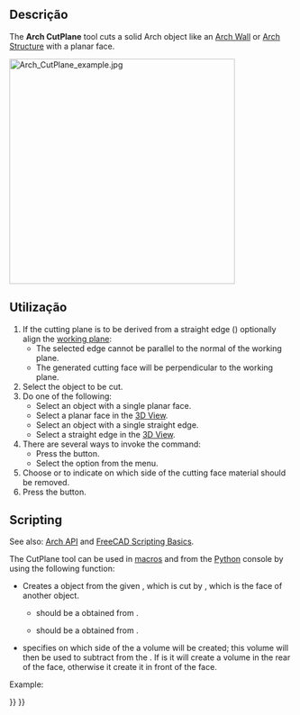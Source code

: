 <languages/>

<div class="mw-translate-fuzzy">
{{Docnav
|[[Arch_CutLine/pt-br|Corte com uma linha]]
|[[Arch_Add/pt-br|Adicionar componente]]
|[[Arch_Workbench/pt-br|Arch]]
|IconL=Arch_CutLine.svg
|IconR=Arch_Add.svg
|IconC=Workbench_Arch.svg
}}
</div>

{{GuiCommand
|Name=Arch CutPlane
|MenuLocation=Modify → Cut With Plane
|Workbenches=[[BIM_Workbench|BIM]]
}}

<span id="Description"></span>
==Descrição== 

The '''Arch CutPlane''' tool cuts a solid Arch object like an [[Arch_Wall|Arch Wall]] or [[Arch_Structure|Arch Structure]] with a planar face.

[[Image:Arch_CutPlane_example.jpg|400px]]
{{Caption|Left: Before applying the CutPlane tool. Middle: resulting wall after the cut is done. Right: yet another optional result}}

<span id="Usage"></span>
==Utilização==

# If the cutting plane is to be derived from a straight edge ({{Version|1.0}}) optionally align the [[Draft_SelectPlane|working plane]]:
#* The selected edge cannot be parallel to the normal of the working plane.
#* The generated cutting face will be perpendicular to the working plane.
# Select the object to be cut.
# Do one of the following:
#* Select an object with a single planar face. {{Version|1.0}}
#* Select a planar face in the [[3D_View|3D View]].
#* Select an object with a single straight edge. {{Version|1.0}}
#* Select a straight edge in the [[3D_View|3D View]]. {{Version|1.0}}
# There are several ways to invoke the command:
#* Press the {{Button|[[Image:Arch_CutPlane.svg|16px]] [[Arch_CutPlane|Cut With Plane]]}} button.
#* Select the {{MenuCommand|Modify → [[Image:Arch_CutPlane.svg|16px]] Cut With Plane}} option from the menu.
# Choose {{MenuCommand|Behind}} or {{MenuCommand|Front}} to indicate on which side of the cutting face material should be removed.
# Press the {{Button|OK}} button.

==Scripting==

See also: [[Arch_API|Arch API]] and [[FreeCAD_Scripting_Basics|FreeCAD Scripting Basics]].

The CutPlane tool can be used in [[Macros|macros]] and from the [[Python|Python]] console by using the following function:

{{Code|code=
cutObj = cutComponentwithPlane(archObject, cutPlane, sideFace)
}}

* Creates a {{incode|cutObj}} object from the given {{incode|archObject}}, which is cut by {{incode|cutPlane}}, which is the face of another object.
** {{incode|archObject}} should be a {{incode|SelectionObject}} obtained from {{incode|FreeCADGui.Selection.SelectionEx()[0]}}.
** {{incode|cutPlane}} should be a {{incode|FaceObject}} obtained from {{incode|FreeCADGui.Selection.SelectionEx()[0].SubObjects[0]}}.
* {{incode|sideFace}} specifies on which side of the {{incode|FaceObject}} a volume will be created; this volume will then be used to subtract from the {{incode|archObject}}. If {{incode|sideFace}} is {{incode|0}} it will create a volume in the rear of the face, otherwise it create it in front of the face.

Example:

{{Code|code=
import FreeCAD, FreeCADGui, Draft, Arch

p1 = FreeCAD.Vector(0, 0, 0)
p2 = FreeCAD.Vector(2000, 2000, 0)

Line = Draft.makeWire([p1, p2])
Wall = Arch.makeWall(Line, width=150, height=2000)

p3 = FreeCAD.Vector(0, 2000, 0)
p4 = FreeCAD.Vector(3000, 0, 0)

Line2 = Draft.makeWire([p3, p4])
Wall2 = Arch.makeWall(Line2, width=150, height=2000)
FreeCAD.ActiveDocument.recompute()

# Select the Wall
main_object = FreeCADGui.Selection.getSelectionEx()[0]

# Select the face of Wall2
selection = FreeCADGui.Selection.getSelectionEx()[0]
cut_face = selection.SubObjects[0]

cutObj = Arch.cutComponentwithPlane(main_object, cut_face, 0)
FreeCAD.ActiveDocument.recompute()

Wall3 = Draft.move(Wall, FreeCAD.Vector(-4000, 0, 0), copy=True)
Wall4 = Draft.move(Wall2, FreeCAD.Vector(-4000, 0, 0), copy=True)
FreeCAD.ActiveDocument.recompute()

# Select the Wall3
main_object2 = FreeCADGui.Selection.getSelectionEx()[0]

# Select the face of Wall4
selection2 = FreeCADGui.Selection.getSelectionEx()[0]
cut_face2 = selection2.SubObjects[0]

cutObj2 = Arch.cutComponentwithPlane(main_object2, cut_face2, 1)
FreeCAD.ActiveDocument.recompute()
}}


<div class="mw-translate-fuzzy">
{{Docnav
|[[Arch_CutLine/pt-br|Corte com uma linha]]
|[[Arch_Add/pt-br|Adicionar componente]]
|[[Arch_Workbench/pt-br|Arch]]
|IconL=Arch_CutLine.svg
|IconR=Arch_Add.svg
|IconC=Workbench_Arch.svg
}}
</div>

{{BIM_Tools_navi{{#translation:}}}}
{{Userdocnavi{{#translation:}}}}